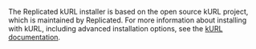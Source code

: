 The Replicated kURL installer is based on the open source kURL project, which is maintained by Replicated. For more information about installing with kURL, including advanced installation options, see the [kURL documentation](https://kurl.sh/docs/introduction/).